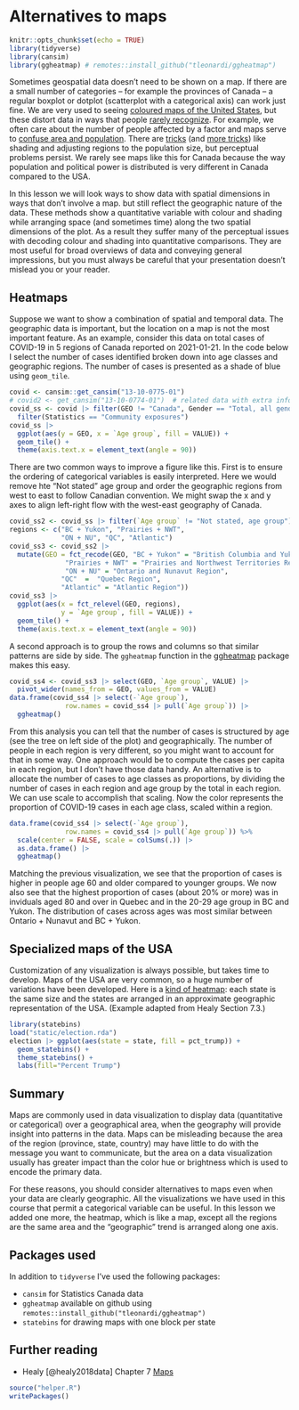 # Alternatives to maps {#mapping-3}


```r
knitr::opts_chunk$set(echo = TRUE)
library(tidyverse)
library(cansim)
library(ggheatmap) # remotes::install_github("tleonardi/ggheatmap")
```

Sometimes geospatial data doesn't need to be shown on a map. If there are a small number of categories -- for example the provinces of Canada -- a regular boxplot or dotplot (scatterplot with a categorical axis) can work just fine. We are very used to seeing [coloured maps of the United States](https://www.esri.com/en-us/maps-we-love/gallery/popular-vote), but these distort data in ways that people [rarely recognize](https://xkcd.com/2399/). For example, we often care about the number of people affected by a factor and maps serve to [confuse area and population](https://xkcd.com/1138/). There are [tricks](https://www.businessinsider.com/2016-election-results-maps-population-adjusted-cartogram-2016-11) (and [more tricks](https://stats.stackexchange.com/questions/136007/data-visualization-alternatives-to-choropleth-maps-for-spatial-data-and-statist)) like shading and adjusting regions to the population size, but perceptual problems persist. We rarely see maps like this for Canada because the way population and political power is distributed is very different in Canada compared to the USA.

In this lesson we will look ways to show data with spatial dimensions in ways that don't involve a map. but still reflect the geographic nature of the data. These methods show a quantitative variable with colour and shading while arranging space (and sometimes time) along the two spatial dimensions of the plot. As a result they suffer many of the perceptual issues with decoding colour and shading into quantitative comparisons. They are most useful for broad overviews of data and conveying general impressions, but you must always be careful that your presentation doesn't mislead you or your reader.

## Heatmaps

Suppose we want to show a combination of spatial and temporal data. The geographic data is important, but the location on a map is not the most important feature. As an example, consider this data on total cases of COVID-19 in 5 regions of Canada reported on 2021-01-21. In the code below I select the number of cases identified broken down into age classes and geographic regions. The number of cases is presented as a shade of blue using `geom_tile`.

```r
covid <- cansim::get_cansim("13-10-0775-01")
# covid2 <- get_cansim("13-10-0774-01")  # related data with extra information
covid_ss <- covid |> filter(GEO != "Canada", Gender == "Total, all genders", `Age group` != "Total, all age groups") |>
  filter(Statistics == "Community exposures") 
covid_ss |>
  ggplot(aes(y = GEO, x = `Age group`, fill = VALUE)) + 
  geom_tile() +
  theme(axis.text.x = element_text(angle = 90))
```

There are two common ways to improve a figure like this. First is to ensure the ordering of categorical variables is easily interpreted. Here we would remove hte "Not stated" age group and order the geographic regions from west to east to follow Canadian convention. We might swap the x and y axes to align left-right flow with the west-east geography of Canada. 

```r
covid_ss2 <- covid_ss |> filter(`Age group` != "Not stated, age group")
regions <- c("BC + Yukon", "Prairies + NWT",
             "ON + NU", "QC", "Atlantic")
covid_ss3 <- covid_ss2 |>
  mutate(GEO = fct_recode(GEO, "BC + Yukon" = "British Columbia and Yukon Region",
              "Prairies + NWT" = "Prairies and Northwest Territories Region",
              "ON + NU" = "Ontario and Nunavut Region",
             "QC"  =  "Quebec Region", 
             "Atlantic" = "Atlantic Region"))
covid_ss3 |>
  ggplot(aes(x = fct_relevel(GEO, regions),
             y = `Age group`, fill = VALUE)) + 
  geom_tile() +
  theme(axis.text.x = element_text(angle = 90))
```

A second approach is to group the rows and columns so that similar patterns are side by side. The `ggheatmap` function in the [ggheatmap](https://github.com/tleonardi/ggheatmap/) package makes this easy.

```r
covid_ss4 <- covid_ss3 |> select(GEO, `Age group`, VALUE) |>
  pivot_wider(names_from = GEO, values_from = VALUE) 
data.frame(covid_ss4 |> select(-`Age group`), 
              row.names = covid_ss4 |> pull(`Age group`)) |>
  ggheatmap()
```

From this analysis you can tell that the number of cases is structured by age (see the tree on left side of the plot) and geographically. The number of people in each region is very different, so you might want to account for that in some way. One approach would be to compute the cases per capita in each region, but I don't have those data handy. An alternative is to allocate the number of cases to age classes as proportions, by dividing the number of cases in each region and age group by the total in each region. We can use scale to accomplish that scaling. Now the color represents the proportion of COVID-19 cases in each age class, scaled within a region.

```r
data.frame(covid_ss4 |> select(-`Age group`), 
              row.names = covid_ss4 |> pull(`Age group`)) %>%
  scale(center = FALSE, scale = colSums(.)) |>
  as.data.frame() |>
  ggheatmap()
```

Matching the previous visualization, we see that the proportion of cases is higher in people age 60 and older compared to younger groups. We now also see that the highest proportion of cases (about 20% or more) was in inviduals aged 80 and over in Quebec and in the 20-29 age group in BC and Yukon. The distribution of cases across ages was most similar between Ontario + Nunavut and BC + Yukon.

## Specialized maps of the USA

Customization of any visualization is always possible, but takes time to develop. Maps of the USA are very common, so a huge number of variations have been developed. Here is a [kind of heatmap](https://www.washingtonpost.com/wp-srv/special/business/states-most-threatened-by-trade/):
each state is the same size and the states are arranged in an approximate geographic representation of the USA. (Example adapted from Healy Section 7.3.)

```r
library(statebins)
load("static/election.rda")
election |> ggplot(aes(state = state, fill = pct_trump)) +
  geom_statebins() +
  theme_statebins() +
  labs(fill="Percent Trump")

```


## Summary

Maps are commonly used in data visualization to display data (quantitative or categorical) over a geographical area, when the geography will provide insight into patterns in the data. Maps can be misleading because the area of the region (province, state, country) may have little to do with the message you want to communicate, but the area on a data visualization usually has greater impact than the color hue or brightness which is used to encode the primary data.

For these reasons, you should consider alternatives to maps even when your data are clearly geographic. All the visualizations we have used in this course that permit a categorical variable can be useful. In this lesson we added one more, the heatmap, which is like a map, except all the regions are the same area and the "geographic" trend is arranged along one axis.

## Packages used

In addition to `tidyverse` I've used the following packages:

* `cansim` for Statistics Canada data
* `ggheatmap` available on github using `remotes::install_github("tleonardi/ggheatmap")`
* `statebins` for drawing maps with one block per state

## Further reading

* Healy [@healy2018data] Chapter 7 [Maps](https://socviz.co/maps.html)

```r
source("helper.R")
writePackages()
```

